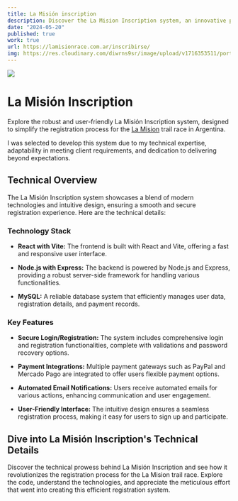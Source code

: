 ```yaml
---
title: La Misión inscription
description: Discover the La Mision Inscription system, an innovative platform designed to streamline the registration process for the La Mision trail race in Argentina.
date: "2024-05-20"
published: true
work: true
url: https://lamisionrace.com.ar/inscribirse/
img: https://res.cloudinary.com/diwrns9sr/image/upload/v1716353511/portafolio/srhuwcpqqianaobr6cfq.png
---
```


[![](https://res.cloudinary.com/diwrns9sr/image/upload/v1716353511/portafolio/srhuwcpqqianaobr6cfq.png)](https://lamisionrace.com.ar/inscribirse/)

# La Misión Inscription

Explore the robust and user-friendly La Misión Inscription system, designed to simplify the registration process for the [La Mision](https://www.lamisionrace.com.ar/) trail race in Argentina.

I was selected to develop this system due to my technical expertise, adaptability in meeting client requirements, and dedication to delivering beyond expectations.

## Technical Overview

The La Misión Inscription system showcases a blend of modern technologies and intuitive design, ensuring a smooth and secure registration experience. Here are the technical details:

### Technology Stack

- **React with Vite:** The frontend is built with React and Vite, offering a fast and responsive user interface.

- **Node.js with Express:** The backend is powered by Node.js and Express, providing a robust server-side framework for handling various functionalities.

- **MySQL:** A reliable database system that efficiently manages user data, registration details, and payment records.

### Key Features

- **Secure Login/Registration:** The system includes comprehensive login and registration functionalities, complete with validations and password recovery options.

- **Payment Integrations:** Multiple payment gateways such as PayPal and Mercado Pago are integrated to offer users flexible payment options.

- **Automated Email Notifications:** Users receive automated emails for various actions, enhancing communication and user engagement.

- **User-Friendly Interface:** The intuitive design ensures a seamless registration process, making it easy for users to sign up and participate.

## Dive into La Misión Inscription's Technical Details

Discover the technical prowess behind La Misión Inscription and see how it revolutionizes the registration process for the La Mision trail race. Explore the code, understand the technologies, and appreciate the meticulous effort that went into creating this efficient registration system.